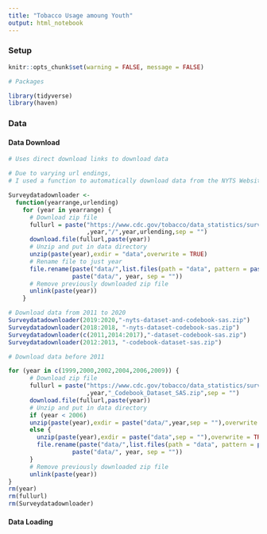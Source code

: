 ```yaml
---
title: "Tobacco Usage amoung Youth"
output: html_notebook
---
```


### Setup
```r
knitr::opts_chunk$set(warning = FALSE, message = FALSE)
```

```r
# Packages 

library(tidyverse)
library(haven)

```

### Data 

#### Data Download 

```r
# Uses direct download links to download data 

# Due to varying url endings, 
# I used a function to automatically download data from the NYTS Website

Surveydatadownloader <-
  function(yearrange,urlending) 
    for (year in yearrange) {
      # Download zip file
      fullurl = paste("https://www.cdc.gov/tobacco/data_statistics/surveys/nyts/zip_files/"
                      ,year,"/",year,urlending,sep = "")
      download.file(fullurl,paste(year))
      # Unzip and put in data directory
      unzip(paste(year),exdir = "data",overwrite = TRUE)
      # Rename file to just year
      file.rename(paste("data/",list.files(path = "data", pattern = paste(year)), sep = ""),
                  paste("data/", year, sep = ""))
      # Remove previously downloaded zip file
      unlink(paste(year))
    }

# Download data from 2011 to 2020
Surveydatadownloader(2019:2020,"-nyts-dataset-and-codebook-sas.zip")
Surveydatadownloader(2018:2018, "-nyts-dataset-codebook-sas.zip")
Surveydatadownloader(c(2011,2014:2017),"-dataset-codebook-sas.zip")
Surveydatadownloader(2012:2013, "-codebook-dataset-sas.zip")

# Download data before 2011

for (year in c(1999,2000,2002,2004,2006,2009)) {
      # Download zip file
      fullurl = paste("https://www.cdc.gov/tobacco/data_statistics/surveys/nyts/zip_files/"
                      ,year,"_Codebook_Dataset_SAS.zip",sep = "")
      download.file(fullurl,paste(year))
      # Unzip and put in data directory
      if (year < 2006) 
      unzip(paste(year),exdir = paste("data/",year,sep = ""),overwrite = TRUE)
      else {
        unzip(paste(year),exdir = paste("data",sep = ""),overwrite = TRUE)
        file.rename(paste("data/",list.files(path = "data", pattern = paste(year)), sep = ""),
                  paste("data/", year, sep = ""))
      }
      # Remove previously downloaded zip file
      unlink(paste(year))
}
rm(year)
rm(fullurl)
rm(Surveydatadownloader)
```

#### Data Loading 

```r



```

